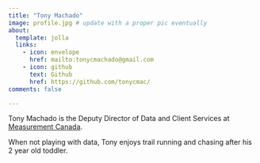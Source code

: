 ```yaml
---
title: "Tony Machado"
image: profile.jpg # update with a proper pic eventually
about:
  template: jolla
  links:
    - icon: envelope
      href: mailto:tonycmachado@gmail.com
    - icon: github
      text: Github
      href: https://github.com/tonycmac/
comments: false

---
```


Tony Machado is the Deputy Director of Data and Client Services at [Measurement Canada](http://mc.gc.ca/). 

When not playing with data, Tony enjoys trail running and chasing after his 2 year old toddler.